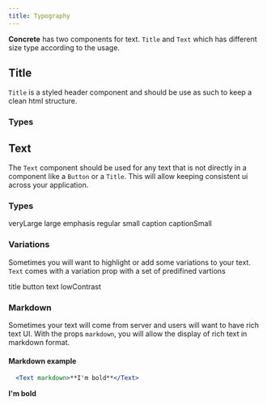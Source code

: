 ```yaml
---
title: Typography
---
```



**Concrete** has two components for text. `Title` and `Text` which has different size type according to the usage.

## Title

`Title` is a styled header component and should be use as such to keep a clean html structure.

### Types

<DocuBackground>
  <Title type='headerMaxi'>headerMaxi</Title>
  <Title type='headerBig'>headerBig</Title>
  <Title type='header'>header</Title>
  <Title type='headerSmall'>headerSmall</Title>
  <Title type='section'>section</Title>
  <Title type='regular'>regular</Title>
</DocuBackground>




## Text

The `Text` component should be used for any text that is not directly in a component like a `Button` or a `Title`.
This will allow keeping consistent ui across your application.

### Types

<DocuBackground>
  <Text type='veryLarge'>veryLarge</Text>
  <Text type='large'>large</Text>
  <Text type='emphasis'>emphasis</Text>
  <Text type='regular'>regular</Text>
  <Text type='small'>small</Text>
  <Text type='caption'>caption</Text>
  <Text type='captionSmall'>captionSmall</Text>
</DocuBackground>


### Variations

Sometimes you will want to highlight or add some variations to your text. `Text` comes with a variation prop with a
set of predifined vartions

<DocuBackground>
  <Text variation='title'>title</Text>
  <Text variation='button'>button</Text>
  <Text variation='text'>text</Text>
  <Text variation='lowContrast'>lowContrast</Text>
</DocuBackground>

### Markdown

Sometimes your text will come from server and users will want to have rich text UI. With the props `markdown`,
you will allow the display of rich text in markdown format.

#### Markdown example

```jsx
  <Text markdown>**I'm bold**</Text>
```

<Text markdown>**I'm bold**</Text>
